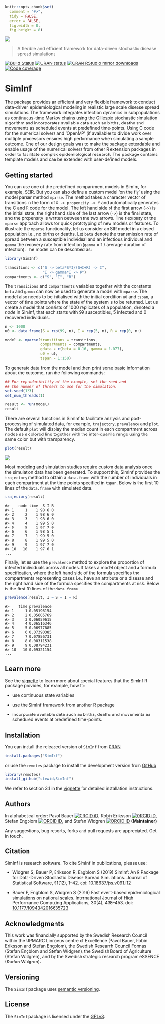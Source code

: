 ```r
knitr::opts_chunk$set(
  comment = "#>",
  tidy = FALSE,
  error = FALSE,
  fig.width = 8,
  fig.height = 8)
```

![](https://raw.githubusercontent.com/stewid/SimInf/master/logo/logo.png)

> A flexible and efficient framework for data-driven stochastic disease spread simulations

[![Build Status](https://dev.azure.com/stefanwidgren/SimInf/_apis/build/status/stewid.SimInf?branchName=master)](https://dev.azure.com/stefanwidgren/SimInf/_build)
[![CRAN status](https://www.r-pkg.org/badges/version/SimInf)](https://CRAN.R-project.org/package=SimInf)
[![CRAN RStudio mirror downloads](https://cranlogs.r-pkg.org/badges/last-month/SimInf)](https://CRAN.R-project.org/package=SimInf)
[![Code coverage](https://img.shields.io/azure-devops/coverage/stefanwidgren/SimInf/1)](https://dev.azure.com/stefanwidgren/SimInf/_build/latest?definitionId=1&branchName=master)

# SimInf

The package provides an efficient and very flexible framework to
conduct data-driven epidemiological modeling in realistic large scale
disease spread simulations. The framework integrates infection
dynamics in subpopulations as continuous-time Markov chains using the
Gillespie stochastic simulation algorithm and incorporates available
data such as births, deaths and movements as scheduled events at
predefined time-points. Using C code for the numerical solvers and
'OpenMP' (if available) to divide work over multiple processors
ensures high performance when simulating a sample outcome. One of our
design goals was to make the package extendable and enable usage of
the numerical solvers from other R extension packages in order to
facilitate complex epidemiological research. The package contains
template models and can be extended with user-defined models.

## Getting started

You can use one of the predefined compartment models in SimInf, for
example, SEIR. But you can also define a custom model 'on the fly'
using the model parser method `mparse`. The method takes a character
vector of transitions in the form of `X -> propensity -> Y` and
automatically generates the C and R code for the model. The left hand
side of the first arrow (`->`) is the initial state, the right hand
side of the last arrow (`->`) is the final state, and the propensity
is written between the two arrows. The flexibility of the `mparse`
approach allows for quick prototyping of new models or features. To
illustrate the `mparse` functionality, let us consider an SIR model in
a closed population i.e., no births or deaths. Let `beta` denote the
transmission rate of spread between a susceptible individual and an
infectious individual and `gamma` the recovery rate from infection
(`gamma` = 1 / average duration of infection). The model can be
described as:

```r
library(SimInf)

transitions <- c("S -> beta*S*I/(S+I+R) -> I",
                 "I -> gamma*I -> R")
compartments <- c("S", "I", "R")
```

The `transitions` and `compartments` variables together with the
constants `beta` and `gamma` can now be used to generate a model with
`mparse`. The model also needs to be initialised with the initial
condition `u0` and `tspan`, a vector of time points where the state of
the system is to be returned. Let us create a model that consists of
1000 replicates of a population, denoted a *node* in SimInf, that each
starts with 99 susceptibles, 5 infected and 0 recovered individuals.

```r
n <- 1000
u0 <- data.frame(S = rep(99, n), I = rep(5, n), R = rep(0, n))

model <- mparse(transitions = transitions,
                compartments = compartments,
                gdata = c(beta = 0.16, gamma = 0.077),
                u0 = u0,
                tspan = 1:150)
```

To generate data from the model and then print some basic information
about the outcome, run the following commands:

```r
## For reproducibility of the example, set the seed and
## the number of threads to use for the simulation.
set.seed(123)
set_num_threads(1)
```

```r
result <- run(model)
result
```

There are several functions in SimInf to facilitate analysis and
post-processing of simulated data, for example, `trajectory`,
`prevalence` and `plot`. The default `plot` will display the median
count in each compartment across nodes as a colored line together with
the inter-quartile range using the same color, but with transparency.

```r
plot(result)
```

![](https://siminf.org/img/mparse-SIR.png)

Most modeling and simulation studies require custom data analysis once
the simulation data has been generated.  To support this, SimInf
provides the `trajectory` method to obtain a `data.frame` with the
number of individuals in each compartment at the time points specified
in `tspan`. Below is the first 10 lines of the `data.frame` with
simulated data.

```r
trajectory(result)
```

```
#>    node time  S I R
#> 1     1    1 98 6 0
#> 2     2    1 98 6 0
#> 3     3    1 98 6 0
#> 4     4    1 99 5 0
#> 5     5    1 97 7 0
#> 6     6    1 98 5 1
#> 7     7    1 99 5 0
#> 8     8    1 99 5 0
#> 9     9    1 97 7 0
#> 10   10    1 97 6 1
...
```

Finally, let us use the `prevalence` method to explore the proportion
of infected individuals across all nodes. It takes a model object and
a formula specification, where the left hand side of the formula
specifies the compartments representing cases i.e., have an attribute
or a disease and the right hand side of the formula specifies the
compartments at risk. Below is the first 10 lines of the `data.frame`.

```r
prevalence(result, I ~ S + I + R)
```

```
#>    time prevalence
#> 1     1 0.05196154
#> 2     2 0.05605769
#> 3     3 0.06059615
#> 4     4 0.06516346
#> 5     5 0.06977885
#> 6     6 0.07390385
#> 7     7 0.07856731
#> 8     8 0.08311538
#> 9     9 0.08794231
#> 10   10 0.09321154
...
```

## Learn more

See the
[vignette](https://CRAN.R-project.org/package=SimInf/vignettes/SimInf.pdf)
to learn more about special features that the SimInf R package
provides, for example, how to:

- use continuous state variables

- use the SimInf framework from another R package

- incorporate available data such as births, deaths and movements as
  scheduled events at predefined time-points.

## Installation

You can install the released version of `SimInf` from
[CRAN](https://CRAN.R-project.org/package=SimInf)

```r
install.packages("SimInf")
```

or use the `remotes` package to install the development version from
[GitHub](https://github.com/stewid/SimInf)

```r
library(remotes)
install_github("stewid/SimInf")
```

We refer to section 3.1 in the
[vignette](https://CRAN.R-project.org/package=SimInf/vignettes/SimInf.pdf)
for detailed installation instructions.

## Authors

In alphabetical order: Pavol Bauer [![ORCID
iD](https://orcid.org/sites/default/files/images/orcid_16x16.gif)](https://orcid.org/0000-0003-4328-7171),
Robin Eriksson [![ORCID
iD](https://orcid.org/sites/default/files/images/orcid_16x16.gif)](https://orcid.org/0000-0002-4291-712X),
Stefan Engblom [![ORCID
iD](https://orcid.org/sites/default/files/images/orcid_16x16.gif)](https://orcid.org/0000-0002-3614-1732),
and Stefan Widgren [![ORCID
iD](https://orcid.org/sites/default/files/images/orcid_16x16.gif)](https://orcid.org/0000-0001-5745-2284)
**(Maintainer)**

Any suggestions, bug reports, forks and pull requests are
appreciated. Get in touch.

## Citation

SimInf is research software. To cite SimInf in publications, please
use:

- Widgren S, Bauer P, Eriksson R, Engblom S (2019) SimInf: An R
  Package for Data-Driven Stochastic Disease Spread Simulations.
  Journal of Statistical Software, 91(12), 1--42. doi:
  [10.18637/jss.v091.i12](https://doi.org/10.18637/jss.v091.i12)

- Bauer P, Engblom S, Widgren S (2016) Fast event-based
  epidemiological simulations on national scales. International
  Journal of High Performance Computing Applications, 30(4),
  438--453. doi:
  [10.1177/1094342016635723](https://doi.org/10.1177/1094342016635723)

## Acknowledgments

This work was financially supported by the Swedish Research Council
within the UPMARC Linnaeus centre of Excellence (Pavol Bauer, Robin
Eriksson and Stefan Engblom), the Swedish Research Council Formas
(Stefan Engblom and Stefan Widgren), the Swedish Board of Agriculture
(Stefan Widgren), and by the Swedish strategic research program
eSSENCE (Stefan Widgren).

## Versioning

The `SimInf` package uses [semantic versioning](https://semver.org/).

## License

The `SimInf` package is licensed under the
[GPLv3](https://github.com/stewid/SimInf/blob/master/LICENSE).
